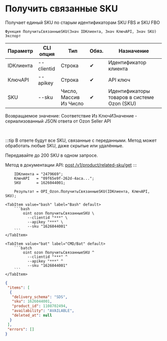 ﻿---
sidebar_position: 17
description: Получить связанные SKU и другие функции для работы с Ozon в Открытом пакете интеграций - бесплатной open-source библиотеке интеграций для 1С:Предприятие 8, OneScript и CLI
keywords: [1C, 1С, 1С:Предприятие, 1С:Предприятие 8.3, API, Интеграция, Сервисы, Обмен, OneScript, CLI, Ozon]
---


# Получить связанные SKU
 Получает единый SKU по старым идентификаторам SKU FBS и SKU FBO



`Функция ПолучитьСвязанныеSKU(Знач IDКлиента, Знач КлючAPI, Знач SKU) Экспорт`

  | Параметр | CLI опция | Тип | Обяз. | Назначение |
  |-|-|-|-|-|
  | IDКлиента | --clientid | Строка | &#x2714; | Идентификатор клиента |
  | КлючAPI | --apikey | Строка | &#x2714; | API ключ |
  | SKU | --sku | Число, Массив Из Число | &#x2714; | Идентификаторы товаров в системе Ozon (SKU) |

  
  Возвращаемое значение:   Соответствие Из КлючИЗначение - сериализованный JSON ответа от Ozon Seller API

<br/>

:::tip
В ответе будут все SKU, связанные с переданными. Метод может обработать любые SKU, даже скрытые или удалённые.

Передавайте до 200 SKU в одном запросе.

Метод в документации API: [post /v1/product/related-sku/get](https://docs.ozon.ru/api/seller/#operation/ProductAPI_ProductGetRelatedSKU)
:::
<br/>



```bsl title="Пример использования для 1С:Предприятие/OneScript"
    IDКлиента = "2479669";
    КлючAPI   = "09f65e9f-262d-4aca...";
    SKU       = 1626044001;

    Результат = OPI_Ozon.ПолучитьСвязанныеSKU(IDКлиента, КлючAPI, SKU);
```
    

 <Tabs>
  
    <TabItem value="bash" label="Bash" default>
        ```bash
            oint ozon ПолучитьСвязанныеSKU \
              --clientid "***" \
              --apikey "***" \
              --sku "1626044001"
        ```
    </TabItem>
  
    <TabItem value="bat" label="CMD/Bat" default>
        ```batch
            oint ozon ПолучитьСвязанныеSKU ^
              --clientid "***" ^
              --apikey "***" ^
              --sku "1626044001"
        ```
    </TabItem>
</Tabs>


```json title="Результат"
{
 "items": [
  {
   "delivery_schema": "SDS",
   "sku": 1626044001,
   "product_id": 1108702494,
   "availability": "AVAILABLE",
   "deleted_at": null
  }
 ],
 "errors": []
}
```
